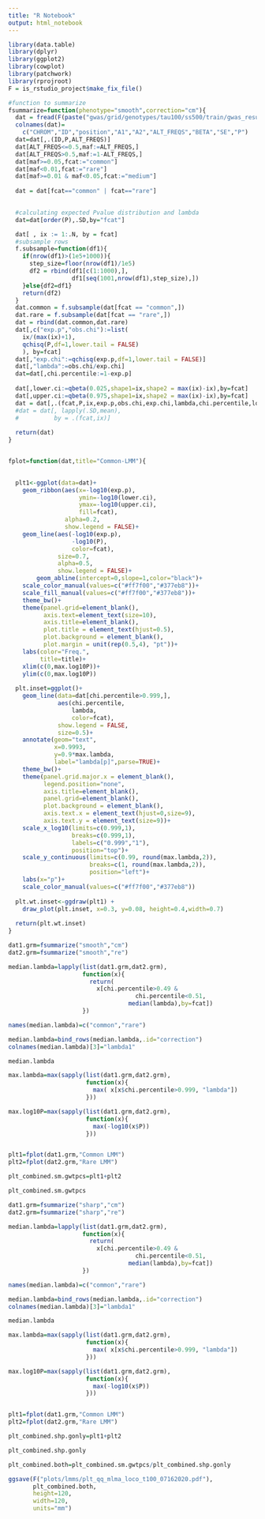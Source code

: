 ```yaml
---
title: "R Notebook"
output: html_notebook
---
```


```r
library(data.table)
library(dplyr)
library(ggplot2)
library(cowplot)
library(patchwork)
library(rprojroot)
F = is_rstudio_project$make_fix_file() 
```


```r

#function to summarize
fsummarize=function(phenotype="smooth",correction="cm"){
  dat = fread(F(paste("gwas/grid/genotypes/tau100/ss500/train/gwas_results/mlma/noge/loco/gwas_gridt100_train.noge.e1.",correction,".",phenotype,".mlma.gz",sep="")))
  colnames(dat)=
    c("CHROM","ID","position","A1","A2","ALT_FREQS","BETA","SE","P")
  dat=dat[,.(ID,P,ALT_FREQS)]
  dat[ALT_FREQS<=0.5,maf:=ALT_FREQS,]
  dat[ALT_FREQS>0.5,maf:=1-ALT_FREQS,]
  dat[maf>=0.05,fcat:="common"]
  dat[maf<0.01,fcat:="rare"]
  dat[maf>=0.01 & maf<0.05,fcat:="medium"]
  
  dat = dat[fcat=="common" | fcat=="rare"]

  
  #calculating expected Pvalue distribution and lambda
  dat=dat[order(P),.SD,by="fcat"]

  dat[ , ix := 1:.N, by = fcat]
  #subsample rows
  f.subsample=function(df1){
    if(nrow(df1)>(1e5+1000)){
      step_size=floor(nrow(df1)/1e5)
      df2 = rbind(df1[c(1:1000),],
                  df1[seq(1001,nrow(df1),step_size),])
    }else{df2=df1}
    return(df2)
  }
  dat.common = f.subsample(dat[fcat == "common",])
  dat.rare = f.subsample(dat[fcat == "rare",])
  dat = rbind(dat.common,dat.rare)
  dat[,c("exp.p","obs.chi"):=list(
    ix/(max(ix)+1), 
    qchisq(P,df=1,lower.tail = FALSE)
    ), by=fcat]
  dat[,"exp.chi":=qchisq(exp.p,df=1,lower.tail = FALSE)]
  dat[,"lambda":=obs.chi/exp.chi]
  dat=dat[,chi.percentile:=1-exp.p]
  
  dat[,lower.ci:=qbeta(0.025,shape1=ix,shape2 = max(ix)-ix),by=fcat]
  dat[,upper.ci:=qbeta(0.975,shape1=ix,shape2 = max(ix)-ix),by=fcat]
  dat = dat[,.(fcat,P,ix,exp.p,obs.chi,exp.chi,lambda,chi.percentile,lower.ci,upper.ci)]
  #dat = dat[, lapply(.SD,mean), 
  #          by = .(fcat,ix)]
  
  return(dat)
}


fplot=function(dat,title="Common-LMM"){
  

  plt1<-ggplot(data=dat)+
    geom_ribbon(aes(x=-log10(exp.p),
                    ymin=-log10(lower.ci),
                    ymax=-log10(upper.ci),
                    fill=fcat),
                alpha=0.2,
                show.legend = FALSE)+
    geom_line(aes(-log10(exp.p),
                  -log10(P),
                  color=fcat),
              size=0.7,
              alpha=0.5,
              show.legend = FALSE)+
        geom_abline(intercept=0,slope=1,color="black")+
    scale_color_manual(values=c("#ff7f00","#377eb8"))+
    scale_fill_manual(values=c("#ff7f00","#377eb8"))+
    theme_bw()+
    theme(panel.grid=element_blank(),
          axis.text=element_text(size=10),
          axis.title=element_blank(),
          plot.title = element_text(hjust=0.5),
          plot.background = element_blank(),
          plot.margin = unit(rep(0.5,4), "pt"))+
    labs(color="Freq.",
         title=title)+
    xlim(c(0,max.log10P))+
    ylim(c(0,max.log10P))
  
  plt.inset=ggplot()+
    geom_line(data=dat[chi.percentile>0.999,],
              aes(chi.percentile,
                  lambda,
                  color=fcat),
              show.legend = FALSE,
              size=0.5)+
    annotate(geom="text",
             x=0.9993,
             y=0.9*max.lambda,
             label="lambda[p]",parse=TRUE)+
    theme_bw()+
    theme(panel.grid.major.x = element_blank(),
          legend.position="none",
          axis.title=element_blank(),
          panel.grid=element_blank(),
          plot.background = element_blank(),
          axis.text.x = element_text(hjust=0,size=9),
          axis.text.y = element_text(size=9))+
    scale_x_log10(limits=c(0.999,1),
                  breaks=c(0.999,1),
                  labels=c("0.999","1"),
                  position="top")+
    scale_y_continuous(limits=c(0.99, round(max.lambda,2)),
                       breaks=c(1, round(max.lambda,2)),
                       position="left")+
    labs(x="p")+
    scale_color_manual(values=c("#ff7f00","#377eb8"))
  
  plt.wt.inset<-ggdraw(plt1) +
    draw_plot(plt.inset, x=0.3, y=0.08, height=0.4,width=0.7)
  
  return(plt.wt.inset)
}
```



```r
dat1.grm=fsummarize("smooth","cm")
dat2.grm=fsummarize("smooth","re")

median.lambda=lapply(list(dat1.grm,dat2.grm),
                     function(x){
                       return(
                         x[chi.percentile>0.49 & 
                                    chi.percentile<0.51,
                                  median(lambda),by=fcat])
                     })

names(median.lambda)=c("common","rare")

median.lambda=bind_rows(median.lambda,.id="correction")
colnames(median.lambda)[3]="lambda1"

median.lambda

max.lambda=max(sapply(list(dat1.grm,dat2.grm),
                      function(x){
                        max( x[x$chi.percentile>0.999, "lambda"])
                      }))

max.log10P=max(sapply(list(dat1.grm,dat2.grm),
                      function(x){
                        max(-log10(x$P))
                      }))


plt1=fplot(dat1.grm,"Common LMM")
plt2=fplot(dat2.grm,"Rare LMM")

plt_combined.sm.gwtpcs=plt1+plt2

plt_combined.sm.gwtpcs
```

```r
dat1.grm=fsummarize("sharp","cm")
dat2.grm=fsummarize("sharp","re")

median.lambda=lapply(list(dat1.grm,dat2.grm),
                     function(x){
                       return(
                         x[chi.percentile>0.49 & 
                                    chi.percentile<0.51,
                                  median(lambda),by=fcat])
                     })

names(median.lambda)=c("common","rare")

median.lambda=bind_rows(median.lambda,.id="correction")
colnames(median.lambda)[3]="lambda1"

median.lambda

max.lambda=max(sapply(list(dat1.grm,dat2.grm),
                      function(x){
                        max( x[x$chi.percentile>0.999, "lambda"])
                      }))

max.log10P=max(sapply(list(dat1.grm,dat2.grm),
                      function(x){
                        max(-log10(x$P))
                      }))


plt1=fplot(dat1.grm,"Common LMM")
plt2=fplot(dat2.grm,"Rare LMM")

plt_combined.shp.gonly=plt1+plt2

plt_combined.shp.gonly
```


```r

plt_combined.both=plt_combined.sm.gwtpcs/plt_combined.shp.gonly

ggsave(F("plots/lmms/plt_qq_mlma_loco_t100_07162020.pdf"),
       plt_combined.both,
       height=120,
       width=120,
       units="mm")
```